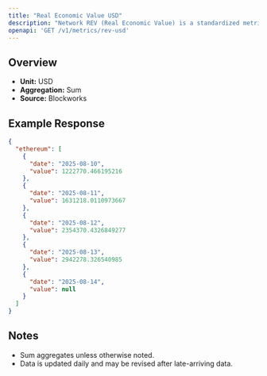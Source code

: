 ```yaml
---
title: "Real Economic Value USD"
description: "Network REV (Real Economic Value) is a standardized metric that tracks blockchain value accrual generated by user activity. REV consists of both in-protocol transaction fees and out-of-protocol tips that users pay for transaction execution, so it measures the monetary demand to transact onchain."
openapi: 'GET /v1/metrics/rev-usd'
---
```


## Overview

- **Unit:** USD
- **Aggregation:** Sum
- **Source:** Blockworks



## Example Response

```json
{
  "ethereum": [
    {
      "date": "2025-08-10",
      "value": 1222770.466195216
    },
    {
      "date": "2025-08-11",
      "value": 1631218.0110973667
    },
    {
      "date": "2025-08-12",
      "value": 2354370.4326849277
    },
    {
      "date": "2025-08-13",
      "value": 2942278.326540985
    },
    {
      "date": "2025-08-14",
      "value": null
    }
  ]
}
```

## Notes
- Sum aggregates unless otherwise noted.
- Data is updated daily and may be revised after late-arriving data.
